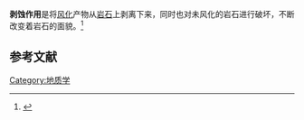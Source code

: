 '''剥蚀作用'''是将[[风化|风化]]产物从[[岩石|岩石]]上剥离下来，同时也对未风化的岩石进行破坏，不断改变着岩石的面貌。<ref name="dingyi">{{cite book | title=地质学 | publisher=冶金工业出版社 | author=许九华 | year=2008 | location=北京}}</ref>
== 参考文献 ==
{{reflist}}

[[Category:地质学|Category:地质学]]